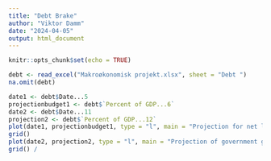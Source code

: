 ```yaml
---
title: "Debt Brake"
author: "Viktor Damm"
date: "2024-04-05"
output: html_document
---
```


```r
knitr::opts_chunk$set(echo = TRUE)
```

```r
debt <- read_excel("Makroøkonomisk projekt.xlsx", sheet = "Debt ")
na.omit(debt)
```

```r
date1 <- debt$Date...5
projectionbudget1 <- debt$`Percent of GDP...6`
date2 <- debt$Date...11
projection2 <- debt$`Percent of GDP...12`
plot(date1, projectionbudget1, type = "l", main = "Projection for net lending/borrowing", ylab = "Percent of GDP", xlab = "Årstal", col="red")
grid()
plot(date2, projection2, type = "l", main = "Projection of government gross debt for Germany ", ylab = "Percent of GDP", xlab = "Årstal", col="red")
grid() /
```